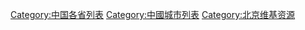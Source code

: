 [[Category:中国各省列表|Category:中国各省列表]]
[[Category:中國城市列表|Category:中國城市列表]]
[[Category:北京维基资源|Category:北京维基资源]]